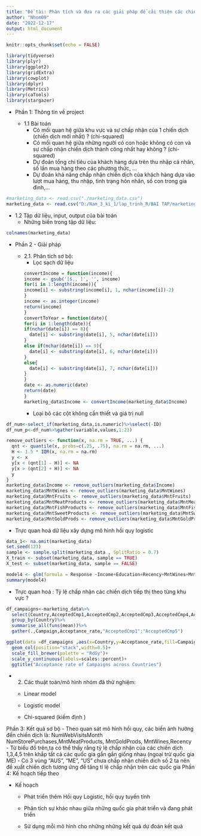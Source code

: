 ```yaml
---
title: "Đề tài: Phân tích và đưa ra các giải pháp để cải thiện các chiến dịch marketing"
author: "Nhom09"
date: "2022-12-17"
output: html_document
---
```


```r
knitr::opts_chunk$set(echo = FALSE)
```


```r
library(tidyverse)
library(plyr)
library(ggplot2)
library(gridExtra)
library(cowplot)
library(dplyr)
library(Metrics)
library(caTools)
library(stargazer)
```

- Phần 1: Thông tin về project

  + 1.1 Bài toán 
    - Có mối quan hệ giữa khu vực và sự chấp nhận của 1 chiến dịch (chiến dịch mới nhất) ? (chi-squared)
    - Có mối quan hệ giữa những người có con hoặc không có con và sự chấp nhận chiến dịch thành công nhất hay không ? (chi-squared)
    - Dự đoán tổng chi tiêu của khách hàng dựa trên thu nhập cá nhân, số lần mua hàng theo các phương thức, …
    - Dự đoán khả năng chấp nhận chiến dịch của khách hàng dựa vào lượt mua hàng, thu nhập, tình trạng hôn nhân, số con trong gia đình,…


```r
#marketing_data <- read.csv("./marketing_data.csv")
marketing_data <- read.csv("D:/Nam_3_ki_1/lap_trinh_R/BAI TAP/marketing_data.csv")
```
  + 1.2 Tập dữ liệu, input, output của bài toán
    -  Những biến trong tập dữ liệu:

```r
colnames(marketing_data)
```
- Phần 2 - Giải pháp

  + 2.1. Phân tích sơ bộ:
    - Lọc sạch dữ liệu 
```r
convertIncome = function(income){
  income <- gsub('[$., ]', '', income)
  for(i in 1:length(income)){
    income[i] <- substring(income[i], 1, nchar(income[i])-2)
  }
  income <- as.integer(income)
  return(income)
}
convertToYear = function(date){
  for(i in 1:length(date)){
    if(nchar(date[i]) == 8){
      date[i] <- substring(date[i], 5, nchar(date[i]))
    }
    else if(nchar(date[i]) == 9){
      date[i] <- substring(date[i], 6, nchar(date[i]))
    }
    else{
      date[i] <- substring(date[i], 7, nchar(date[i]))
    }
  }
  date <- as.numeric(date)
  return(date)
}
marketing_data$Income <- convertIncome(marketing_data$Income)
```

    - Loại bỏ các cột không cần thiết và giá trị null

```r
df_num<-select_if(marketing_data,is.numeric)%>%select(-ID)
df_num_p<-df_num%>%gather(variable,values,1:23)

```

```r
remove_outliers <- function(x, na.rm = TRUE, ...) {
  qnt <- quantile(x, probs=c(.25, .75), na.rm = na.rm, ...)
  H <- 1.5 * IQR(x, na.rm = na.rm)
  y <- x
  y[x < (qnt[1] - H)] <- NA
  y[x > (qnt[2] + H)] <- NA
  y
}
marketing_data$Income <- remove_outliers(marketing_data$Income)
marketing_data$MntWines <- remove_outliers(marketing_data$MntWines)
marketing_data$MntFruits <- remove_outliers(marketing_data$MntFruits)
marketing_data$MntMeatProducts <- remove_outliers(marketing_data$MntMeatProducts)
marketing_data$MntFishProducts <- remove_outliers(marketing_data$MntFishProducts)
marketing_data$MntSweetProducts <- remove_outliers(marketing_data$MntSweetProducts)
marketing_data$MntGoldProds <- remove_outliers(marketing_data$MntGoldProds)
```




   - Trực quan hoá dữ liệu xây dựng mô hình hồi quy logistic

```r

data_1<- na.omit(marketing_data)
set.seed(123)
sample <- sample.split(marketing_data , SplitRatio = 0.7)
X_train <- subset(marketing_data, sample == TRUE)
X_test <- subset(marketing_data, sample == FALSE)

```
```r
model4 <- glm(formula = Response ~Income+Education+Recency+MntWines+MntFruits+MntMeatProducts+MntFishProducts+MntSweetProducts+MntGoldProds+NumDealsPurchases+NumWebPurchases+NumCatalogPurchases+NumStorePurchases+NumWebVisitsMonth,family = "binomial" ,data = X_train)
summary(model4)
```


- Trực quan hoá : Tỷ lệ chấp nhận các chiến dịch tiếp thị theo từng khu vực ?

```r
df_campaigns<-marketing_data%>%
  select(Country,AcceptedCmp1,AcceptedCmp2,AcceptedCmp3,AcceptedCmp4,AcceptedCmp5)%>%
  group_by(Country)%>%
  summarise_all(funs(mean))%>%
  gather(.,Campaign,Acceptance_rate,"AcceptedCmp1":"AcceptedCmp5")

ggplot(data =df_campaigns ,aes(x=Country,y=Acceptance_rate,fill=Campaign))+
  geom_col(position="stack",width=0.5)+
  scale_fill_brewer(palette = "RdGy")+
  scale_y_continuous(labels=scales::percent)+
  ggtitle("Acceptance rate of Campaigns across Countries") 
```



- 2. Các thuật toán/mô hình nhóm đã thử nghiệm:

  +   Linear model
  
  +   Logistic model
  
  +   Chi-squared (kiếm định )

Phần 3: Kết quả sơ bộ
- Theo quan sát mô hình hồi quy, các biến ảnh hưởng đến chiến dịch là: NumWebVisitsMonth NumStorePurchases,MntMeatProducts, MntGoldProds, MntWines,Recency
- Từ biểu đồ trên,ta có thể thấy rằng tỷ lệ chấp nhận của các chiến dịch 1,3,4,5 trên khắp tất cả các quốc gia gần gần giống nhau (ngoại trừ quốc gia ME) 
- Có 3 vùng "AUS", "ME", "US" chưa chấp nhận chiến dich số 2 ta nên đề xuất chiến dịch tương ứng để tăng tỉ lệ chấp nhận trên các quốc gia 
Phần 4: Kế hoạch tiếp theo

- Kế hoạch

  + Phát triển thêm Hồi quy Logistic, hồi quy tuyến tính 
  
  + Phân tích sự khác nhau giữa những quốc gia phát triển và đang phát triển
  
  + Sử dụng mỗi mô hình cho những những kết quả dự đoán kết quả 
